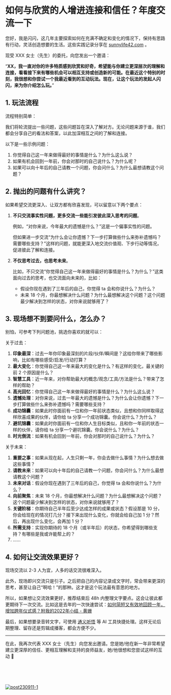 # 如何与欣赏的人增进连接和信任？年度交流一下

您好，我是闪闪，这几年主要探索如何在充满不确定和变化的情况下，保持有思路有行动，灵活创造想要的生活。这些实践记录分享在 [sunnylife42.com](https://sunnylife42.com/docs) 。

现受 XXX 女士（先生）的委托，向您发出一个邀请：

“**XX，我一直对你的许多特质感到欣赏和好奇，希望能与你建立更深层次的理解和连接，看看接下来有哪些机会可以相互支持或创造新的可能。在最近这个特别的时刻，我很想和你尝试一个我最近看到的互动玩法。现在，让这个玩法的发起人闪闪，来为你介绍怎么玩。**”

## 1. 玩法流程

流程特别简单：

我们将轮流提出一些问题，这些问题旨在深入了解对方。无论问题来源于谁，我们都会分享自己的看法和答案，以此加深相互之间的了解和连接。

以下是一些示例问题：

1. 你觉得自己这一年来做得最好的事情是什么？为什么这么说？
2. 如果有机会回到一年前，你会对那时的自己说什么？为什么呢？
3. 如果可以向十年后的自己请教一个问题，你会问什么？为什么最想请教这个问题？

## 2. 抛出的问题有什么讲究？

如果希望交流更深入、让双方都有欣喜发现，可以留意以下两个要点：

1. **不只交流事实性问题，更多交流一些能引发彼此深入思考的问题**。

    例如，“对你来说，今年最大的遗憾是什么？”这是一个偏事实性的问题。
    
    但如果进一步交流“为什么会让你遗憾？下一步打算做些什么来弥补遗憾吗？需要哪些支持？”这样的问题，就能更深入地交流价值观、下步行动等情况，促进彼此了解和连接。

2. **不仅思考过去，也思考未来**。

    比如，不只交流“你觉得自己这一年来做得最好的事情是什么？为什么？”这类面向过去的思考，也交流面向未来的，比如：
    
    - 假设你现在遇到了三年后的自己，你觉得 ta 会和你说什么？为什么？
    - 未来 18 个月，你最想解决什么问题？为什么最想解决这个问题？这个问题最少解决到怎样的状态，对你来说就够用了？
    

## 3. 现场想不到要问什么，怎么办？

别怕，可参考下列问题池，挑选你喜欢的就可以：

关于过去：

1. **印象最深**：过去一年你印象最深刻的片段/伙伴/瞬间是？这给你带来了哪些影响，比如有哪些感受/启发/行动打算？ 
2. **最大变化**：你觉得自己这一年来最大的变化是什么？有这样的变化，最关键的前 2 个原因是什么？
3. **智慧工具**：近一年来，对你帮助最大的概念/观念/工具/方法是什么？带来了怎样的帮助？
4. **高光回忆**：你觉得自己这一年来做得最好的事情是什么？为什么这么说？
5. **遗憾处理**：对你来说，过去一年最大的遗憾是什么？为什么会让你遗憾？下一步打算做些什么来弥补遗憾吗？需要哪些支持？
6. **成功锦囊**：如果此时你面前有一位和你一年前状态类似，且想和你同样取得这样欣喜成果的伙伴，请你给 ta 分享一个成功锦囊。你会说什么？为什么？
7. **避坑锦囊**：如果此时你面前有一位和你人生目标类似，且和你一年前的状态一样的伙伴，请你给 ta 分享一个避坑锦囊。你会说什么？为什么？
8. **时光倒流**：如果有机会回到一年前，你会对那时的自己说什么？为什么？

关于未来：

1. **重要之事**：如果从现在起，人生只剩一年，你会去做什么事情？为什么想去做这些事情？
2. **请教未来**：如果可以向十年后的自己请教一个问题，你会问什么？为什么最想请教这个问题？
3. **未来对话**：假设你现在遇到了三年后的自己，你觉得 ta 会和你说什么？为什么？
4. **向前聚焦**：未来 18 个月，你最想解决什么问题？为什么最想解决这个问题？这个问题最少解决到怎样的状态，对你来说就够用了？
5. **关键阶梯**：你期待自己半年后至少达成怎样的成果或状态？假设那是 10 分，你会给现在的情况打几分？接下来出现什么变化，你就会给自己加 1 分？然后，再出现什么变化，会再加 1 分？
6. **所需支持**：实现你期待的 18 个月（或半年后）的状态，你希望得到哪些支持？有哪些是我或许能帮上的？
7. ……


## 4. 如何让交流效果更好？

现场交流以 2-3 人为宜，人多的话交流很难深入。


此外，现场即兴交流只是引子。之后把自己的内容记录成文字时，常会带来更深的思考，甚至让自己“啊哈！”的那种。这才是这个玩法最有意思的地方。

所以，如果想让交流效果更好，推荐结束后 48h 内整理文字要点。这会让彼此都更期待下一次交流。比如这是去年的一次快速尝试：[如何简短又有效地回顾一年，增加跨年仪式感？附我的2022年小结 - 黄姗](https://sunnyhuang.net/cmty/tips-review-yearly)

最后，如果想要录音转文字，可使用 [通义听悟](https://tingwu.aliyun.com/u/kvjonypva2enlx3r) 等 AI 工具快捷处理。这样无论后期整理、留存还是剪辑成播客，都会方便不少。

--- 

在此，我再次代表 XXX 女士（先生）向您发出邀请。您是她/他在新一年非常希望建立更深厚的信任、更相互理解和支持的良师益友，她/他很想和您尝试这样的互动 🤗


<br />

<br />

<br />

[![post230911-1](https://cdn.sunnyhuang.net/share/post231101-1.jpg/webp)](/)
